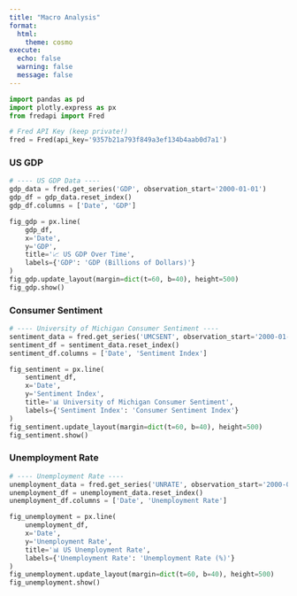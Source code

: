 ```yaml
---
title: "Macro Analysis"
format:
  html:
    theme: cosmo
execute:
  echo: false
  warning: false
  message: false
---
```


::: {.panel-tabset}

```python

import pandas as pd
import plotly.express as px
from fredapi import Fred

# Fred API Key (keep private!)
fred = Fred(api_key='9357b21a793f849a3ef134b4aab0d7a1')

```

### US GDP

```python

# ---- US GDP Data ----
gdp_data = fred.get_series('GDP', observation_start='2000-01-01')
gdp_df = gdp_data.reset_index()
gdp_df.columns = ['Date', 'GDP']

fig_gdp = px.line(
    gdp_df,
    x='Date',
    y='GDP',
    title='📈 US GDP Over Time',
    labels={'GDP': 'GDP (Billions of Dollars)'}
)
fig_gdp.update_layout(margin=dict(t=60, b=40), height=500)
fig_gdp.show()

```


### Consumer Sentiment

```python

# ---- University of Michigan Consumer Sentiment ----
sentiment_data = fred.get_series('UMCSENT', observation_start='2000-01-01')
sentiment_df = sentiment_data.reset_index()
sentiment_df.columns = ['Date', 'Sentiment Index']

fig_sentiment = px.line(
    sentiment_df,
    x='Date',
    y='Sentiment Index',
    title='📊 University of Michigan Consumer Sentiment',
    labels={'Sentiment Index': 'Consumer Sentiment Index'}
)
fig_sentiment.update_layout(margin=dict(t=60, b=40), height=500)
fig_sentiment.show()

```

### Unemployment Rate

```python

# ---- Unemployment Rate ----
unemployment_data = fred.get_series('UNRATE', observation_start='2000-01-01')
unemployment_df = unemployment_data.reset_index()
unemployment_df.columns = ['Date', 'Unemployment Rate']

fig_unemployment = px.line(
    unemployment_df,
    x='Date',
    y='Unemployment Rate',
    title='📊 US Unemployment Rate',
    labels={'Unemployment Rate': 'Unemployment Rate (%)'}
)
fig_unemployment.update_layout(margin=dict(t=60, b=40), height=500)
fig_unemployment.show()

```

:::
